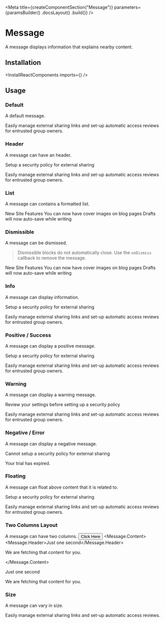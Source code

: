 
<Meta
    title={createComponentSection("Message")}
    parameters={paramsBuilder()
        .docsLayout(<ReactComponentsLayout semanticPath="/collections/message" />)
        .build()}
/>

# Message

A message displays information that explains nearby content.

## Installation

<InstallReactComponents imports={<Imports />} />

## Usage

### Default

A default message.

<Preview>
    <Story name="default">
        <Message>
            Easily manage external sharing links and set-up automatic access reviews for entrusted group owners.
        </Message>
    </Story>
</Preview>

### Header

A message can have an header.

<Preview>
    <Story name="header">
        <Message>
            <Message.Header>Setup a security policy for external sharing</Message.Header>
            <p>
                Easily manage external sharing links and set-up automatic access reviews for entrusted group owners.
            </p>
        </Message>
    </Story>
</Preview>

### List

A message can contains a formatted list.

<Preview>
    <Story name="list">
        <Message>
            <Message.Header>New Site Features</Message.Header>
            <Message.List>
                <Message.Item>You can now have cover images on blog pages</Message.Item>
                <Message.Item>Drafts will now auto-save while writing</Message.Item>
            </Message.List>
        </Message>
    </Story>
</Preview>

### Dismissible

A message can be dismissed.

>Dismissible blocks do not automatically close. Use the `onDismiss` callback to remove the message.

<Preview>
    <Story name="dismissible">
        <Message onDismiss={noop}>
            <Message.Header>New Site Features</Message.Header>
            <Message.List>
                <Message.Item>You can now have cover images on blog pages</Message.Item>
                <Message.Item>Drafts will now auto-save while writing</Message.Item>
            </Message.List>
        </Message>
    </Story>
</Preview>

### Info

A message can display information.

<Preview>
    <Story name="info">
        <Message info>
            <Message.Header>Setup a security policy for external sharing</Message.Header>
            <p>
                Easily manage external sharing links and set-up automatic access reviews for entrusted group owners.
            </p>
        </Message>
    </Story>
</Preview>

### Positive / Success

A message can display a positive message.

<Preview>
    <Story name="positive success">
        <Message positive>
            <Message.Header>Setup a security policy for external sharing</Message.Header>
            <p>
                Easily manage external sharing links and set-up automatic access reviews for entrusted group owners.
            </p>
        </Message>
    </Story>
</Preview>

### Warning

A message can display a warning message.

<Preview>
    <Story name="warning">
        <Message warning>
            <Message.Header>Review your settings before setting up a security policy</Message.Header>
            <p>
                Easily manage external sharing links and set-up automatic access reviews for entrusted group owners.
            </p>
        </Message>
    </Story>
</Preview>

### Negative / Error

A message can display a negative message.

<Preview>
    <Story name="negative error">
        <Message negative>
            <Message.Header>Cannot setup a security policy for external sharing</Message.Header>
            <p>
                Your trial has expired.
            </p>
        </Message>
    </Story>
</Preview>

### Floating

A message can float above content that it is related to.

<Preview>
    <Story name="floating">
        <Message floating>
            <Message.Header>
                Setup a security policy for external sharing
            </Message.Header>
            <p>
                Easily manage external sharing links and set-up automatic access reviews
                for entrusted group owners.
            </p>
        </Message>
    </Story>
</Preview>

### Two Columns Layout

A message can have two columns.
<Preview>
    <Story name="left aligned">
        <Message icon>
            <Button>Click Here</Button>
            <Message.Content>
                <Message.Header>Just one second</Message.Header>
                <p>We are fetching that content for you.</p>
            </Message.Content>
        </Message>
    </Story>
</Preview>

<Preview>
    <Story name="right aligned">
        <Message icon>
            <Message.Content>
                <Message.Header>Just one second</Message.Header>
                <p>We are fetching that content for you.</p>
            </Message.Content>
            <InfoIcon className="w10 h10" />
        </Message>
    </Story>
</Preview>

### Size

A message can vary in size.

<Preview>
    <Story name="size">
        <Message size="sm">
            <p className="fw6">
                Easily manage external sharing links and set-up automatic access reviews.
            </p>
        </Message>
    </Story>
</Preview>
